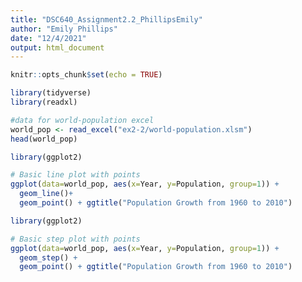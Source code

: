 ```yaml
---
title: "DSC640_Assignment2.2_PhillipsEmily"
author: "Emily Phillips"
date: "12/4/2021"
output: html_document
---
```


```r
knitr::opts_chunk$set(echo = TRUE)
```

```r
library(tidyverse)
library(readxl)

#data for world-population excel
world_pop <- read_excel("ex2-2/world-population.xlsm")
head(world_pop)
```


```r
library(ggplot2)

# Basic line plot with points
ggplot(data=world_pop, aes(x=Year, y=Population, group=1)) +
  geom_line()+
  geom_point() + ggtitle("Population Growth from 1960 to 2010")
```
```r
library(ggplot2)

# Basic step plot with points
ggplot(data=world_pop, aes(x=Year, y=Population, group=1)) +
  geom_step() +
  geom_point() + ggtitle("Population Growth from 1960 to 2010")
```



